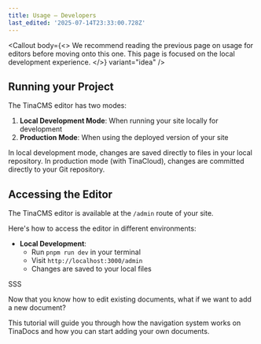 ```yaml
---
title: Usage – Developers
last_edited: '2025-07-14T23:33:00.728Z'
---
```


<Callout
  body={<>
    We recommend reading the previous page on usage for editors before moving onto this one. This page is focused on the local development experience.
  </>}
  variant="idea"
/>

## Running your Project

The TinaCMS editor has two modes:

1. **Local Development Mode**: When running your site locally for development
2. **Production Mode**: When using the deployed version of your site

In local development mode, changes are saved directly to files in your local repository. In production mode (with TinaCloud), changes are committed directly to your Git repository.

## Accessing the Editor

The TinaCMS editor is available at the `/admin` route of your site.

Here's how to access the editor in different environments:

* **Local Development**:
  * Run `pnpm run dev` in your terminal
  * Visit `http://localhost:3000/admin`
  * Changes are saved to your local files

SSS

Now that you know how to edit existing documents, what if we want to add a new document?

This tutorial will guide you through how the navigation system works on TinaDocs and how you can start adding your own documents.
